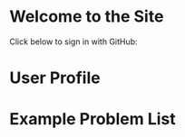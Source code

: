 


<Sidebar moduleName={moduleName} /> 

# Welcome to the Site

Click below to sign in with GitHub:

<SignInButton />

# User Profile

<UserProfile />

# Example Problem List

<ProblemList moduleName={moduleName} topicId={topicId} />

<TopicProgress moduleName={moduleName} topicId={topicId} />

